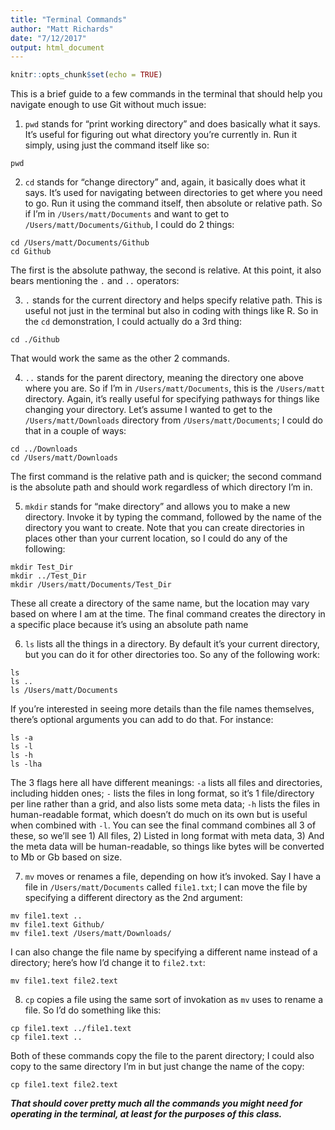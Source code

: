 ```yaml
---
title: "Terminal Commands"
author: "Matt Richards"
date: "7/12/2017"
output: html_document
---
```


```r
knitr::opts_chunk$set(echo = TRUE)
```

This is a brief guide to a few commands in the terminal that should help you navigate enough to use Git without much issue:

1. `pwd` stands for "print working directory" and does basically what it says. It's useful for figuring out what directory you're currently in. Run it simply, using just the command itself like so:

```
pwd
```

2. `cd` stands for "change directory" and, again, it basically does what it says. It's used for navigating between directories to get where you need to go. Run it using the command itself, then absolute or relative path. So if I'm in `/Users/matt/Documents` and want to get to `/Users/matt/Documents/Github`, I could do 2 things:

```
cd /Users/matt/Documents/Github
cd Github
```

The first is the absolute pathway, the second is relative. At this point, it also bears mentioning the `.` and `..` operators:

3. `.` stands for the current directory and helps specify relative path. This is useful not just in the terminal but also in coding with things like R. So in the `cd` demonstration, I could actually do a 3rd thing:

```
cd ./Github
```

That would work the same as the other 2 commands.

4. `..` stands for the parent directory, meaning the directory one above where you are. So if I'm in `/Users/matt/Documents`, this is the `/Users/matt` directory. Again, it's really useful for specifying pathways for things like changing your directory. Let's assume I wanted to get to the `/Users/matt/Downloads` directory from `/Users/matt/Documents`; I could do that in a couple of ways:

```
cd ../Downloads
cd /Users/matt/Downloads
```

The first command is the relative path and is quicker; the second command is the absolute path and should work regardless of which directory I'm in. 

5. `mkdir` stands for "make directory" and allows you to make a new directory. Invoke it by typing the command, followed by the name of the directory you want to create. Note that you can create directories in places other than your current location, so I could do any of the following:

```
mkdir Test_Dir
mkdir ../Test_Dir
mkdir /Users/matt/Documents/Test_Dir
```

These all create a directory of the same name, but the location may vary based on where I am at the time. The final command creates the directory in a specific place because it's using an absolute path name

6. `ls` lists all the things in a directory. By default it's your current directory, but you can do it for other directories too. So any of the following work:

```
ls
ls ..
ls /Users/matt/Documents
```

If you're interested in seeing more details than the file names themselves, there's optional arguments you can add to do that. For instance:

```
ls -a
ls -l
ls -h
ls -lha
```

The 3 flags here all have different meanings: `-a` lists all files and directories, including hidden ones; `-` lists the files in long format, so it's 1 file/directory per line rather than a grid, and also lists some meta data; `-h` lists the files in human-readable format, which doesn't do much on its own but is useful when combined with `-l`. You can see the final command combines all 3 of these, so we'll see 1) All files, 2) Listed in long format with meta data, 3) And the meta data will be human-readable, so things like bytes will be converted to Mb or Gb based on size. 

7. `mv` moves or renames a file, depending on how it's invoked. Say I have a file in `/Users/matt/Documents` called `file1.txt`; I can move the file by specifying a different directory as the 2nd argument:

```
mv file1.text ..
mv file1.text Github/
mv file1.text /Users/matt/Downloads/
```

I can also change the file name by specifying a different name instead of a directory; here's how I'd change it to `file2.txt`:

```
mv file1.text file2.text
```

8. `cp` copies a file using the same sort of invokation as `mv` uses to rename a file. So I'd do something like this:

```
cp file1.text ../file1.text
cp file1.text ..
```

Both of these commands copy the file to the parent directory; I could also copy to the same directory I'm in but just change the name of the copy:

```
cp file1.text file2.text
```

***That should cover pretty much all the commands you might need for operating in the terminal, at least for the purposes of this class.*** 



